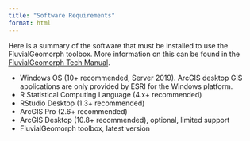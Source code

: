 ```yaml
---
title: "Software Requirements"
format: html
---
```





Here is a summary of the software that must be installed to use the FluvialGeomorph toolbox. More information on this can be found in the [FluvialGeomorph Tech Manual](https://github.com/FluvialGeomorph/FG-Tech-Manual/blob/main/2-1-Install.qmd).

* Windows OS (10+ recommended, Server 2019). ArcGIS desktop GIS applications are only provided by ESRI for the Windows platform.
* R Statistical Computing Language (4.x+ recommended)
* RStudio Desktop (1.3+ recommended)
* ArcGIS Pro (2.6+ recommended) 
* ArcGIS Desktop (10.8+ recommended), optional, limited support
* FluvialGeomorph toolbox, latest version